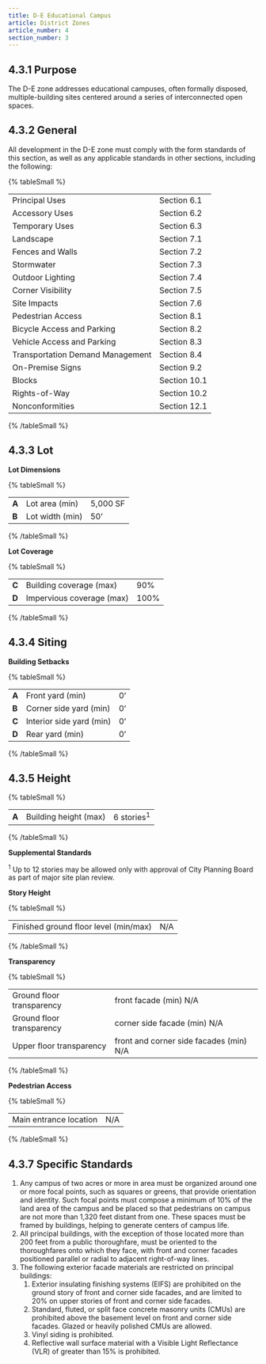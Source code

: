 ```yaml
---
title: D-E Educational Campus
article: District Zones
article_number: 4
section_number: 3
---
```


## 4.3.1 Purpose

The D-E zone addresses educational campuses, often formally disposed, multiple-building sites centered around a series of interconnected open spaces.

## 4.3.2 General

All development in the D-E zone must comply with the form standards of this section, as well as any applicable standards in other sections, including the following:

{% tableSmall %}

|                                  |              |
| -------------------------------- | ------------ |
| Principal Uses                   | Section 6.1  |
| Accessory Uses                   | Section 6.2  |
| Temporary Uses                   | Section 6.3  |
| Landscape                        | Section 7.1  |
| Fences and Walls                 | Section 7.2  |
| Stormwater                       | Section 7.3  |
| Outdoor Lighting                 | Section 7.4  |
| Corner Visibility                | Section 7.5  |
| Site Impacts                     | Section 7.6  |
| Pedestrian Access                | Section 8.1  |
| Bicycle Access and Parking       | Section 8.2  |
| Vehicle Access and Parking       | Section 8.3  |
| Transportation Demand Management | Section 8.4  |
| On-Premise Signs                 | Section 9.2  |
| Blocks                           | Section 10.1 |
| Rights-of-Way                    | Section 10.2 |
| Nonconformities                  | Section 12.1 |

{% /tableSmall %}

## 4.3.3 Lot

**Lot Dimensions**

{% tableSmall %}

|       |                 |          |
| ----- | --------------- | -------- |
| **A** | Lot area (min)  | 5,000 SF |
| **B** | Lot width (min) | 50’      |

{% /tableSmall %}

**Lot Coverage**

{% tableSmall %}

|       |                           |      |
| ----- | ------------------------- | ---- |
| **C** | Building coverage (max)   | 90%  |
| **D** | Impervious coverage (max) | 100% |

{% /tableSmall %}

## 4.3.4 Siting

**Building Setbacks**

{% tableSmall %}

|       |                          |     |
| ----- | ------------------------ | --- |
| **A** | Front yard (min)         | 0’  |
| **B** | Corner side yard (min)   | 0’  |
| **C** | Interior side yard (min) | 0’  |
| **D** | Rear yard (min)          | 0’  |

{% /tableSmall %}

## 4.3.5 Height

{% tableSmall %}

|       |                       |                       |
| ----- | --------------------- | --------------------- |
| **A** | Building height (max) | 6 stories<sup>1</sup> |

{% /tableSmall %}

**Supplemental Standards**

<sup>1</sup> Up to 12 stories may be allowed only with approval of City Planning
Board as part of major site plan review.

**Story Height**

{% tableSmall %}

|                                       |     |
| ------------------------------------- | --- |
| Finished ground floor level (min/max) | N/A |

{% /tableSmall %}

**Transparency**

{% tableSmall %}

|                           |                                         |
| ------------------------- | --------------------------------------- |
| Ground floor transparency | front facade (min) N/A                  |
| Ground floor transparency | corner side facade (min) N/A            |
| Upper floor transparency  | front and corner side facades (min) N/A |

{% /tableSmall %}

**Pedestrian Access**

{% tableSmall %}

|                        |     |
| ---------------------- | --- |
| Main entrance location | N/A |

{% /tableSmall %}

## 4.3.7 Specific Standards

1. Any campus of two acres or more in area must be organized around one or more focal points, such as squares or greens, that provide orientation and identity. Such focal points must compose a minimum of 10% of the land area of the campus and be placed so that pedestrians on campus are not more than 1,320 feet distant from one. These spaces must be framed by buildings, helping to generate centers of campus life.
2. All principal buildings, with the exception of those located more than 200 feet from a public thoroughfare, must be oriented to the thoroughfares onto which they face, with front and corner facades positioned parallel or radial to adjacent right-of-way lines.
3. The following exterior facade materials are restricted on principal buildings:
   1. Exterior insulating finishing systems (EIFS) are prohibited on the ground story of front and corner side facades, and are limited to 20% on upper stories of front and corner side facades.
   2. Standard, fluted, or split face concrete masonry units (CMUs) are prohibited above the basement level on front and corner side facades. Glazed or heavily polished CMUs are allowed.
   3. Vinyl siding is prohibited.
   4. Reflective wall surface material with a Visible Light Reflectance (VLR) of greater than 15% is prohibited.
